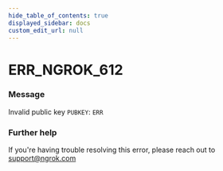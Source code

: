 ```yaml
---
hide_table_of_contents: true
displayed_sidebar: docs
custom_edit_url: null
---
```



# ERR_NGROK_612

### Message

Invalid public key `PUBKEY`: `ERR`

### Further help

If you're having trouble resolving this error, please reach out to [support@ngrok.com](mailto:support@ngrok.com?subject=Help%20with%20ERR_NGROK_612)

<ErrorDetails error="err_ngrok_612" />

